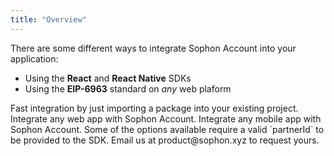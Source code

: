 ```yaml
---
title: "Overview"
---
```


There are some different ways to integrate Sophon Account into your application:

- Using the **React** and **React Native** SDKs
- Using the **EIP-6963** standard on *any* web plaform

<Columns cols={3}>
  <Card
    title="EIP-6963"
    icon="globe"
    href="./eip-6963"
    arrow="true"
    cta="Read more"
  >
    Fast integration by just importing a package into your existing project.
  </Card>
  <Card title="React" icon="react" href="./web" arrow="true" cta="Read more">
    Integrate any web app with Sophon Account.
  </Card>
  <Card
    title="React Native"
    icon="mobile"
    href="./react-native"
    arrow="true"
    cta="Read more"
  >
    Integrate any mobile app with Sophon Account.
  </Card>
</Columns>

<Note>
  Some of the options available require a valid `partnerId` to be provided to
  the SDK. Email us at product@sophon.xyz to request yours.
</Note>
